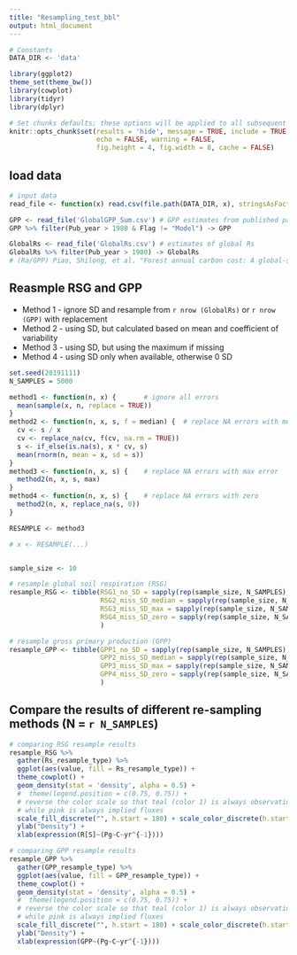 ```yaml
---
title: "Resampling_test_bbl"
output: html_document
---
```


```r
# Constants
DATA_DIR <- 'data'

library(ggplot2)
theme_set(theme_bw())
library(cowplot)
library(tidyr)
library(dplyr)

# Set chunks defaults; these options will be applied to all subsequent chunks
knitr::opts_chunk$set(results = 'hide', message = TRUE, include = TRUE, 
                      echo = FALSE, warning = FALSE,
                      fig.height = 4, fig.width = 8, cache = FALSE)
```


## load data
```r
# input data
read_file <- function(x) read.csv(file.path(DATA_DIR, x), stringsAsFactors = FALSE)

GPP <- read_file('GlobalGPP_Sum.csv') # GPP estimates from published paper
GPP %>% filter(Pub_year > 1980 & Flag != "Model") -> GPP

GlobalRs <- read_file('GlobalRs.csv') # estimates of global Rs
GlobalRs %>% filter(Pub_year > 1980) -> GlobalRs
# (Ra/GPP) Piao, Shilong, et al. "Forest annual carbon cost: A global‐scale analysis of autotrophic respiration." Ecology 91.3 (2010): 652-661.
```


## Reasmple RSG and GPP
* Method 1 - ignore SD and resample from `r nrow (GlobalRs)` or `r nrow (GPP)` with replacement
* Method 2 - using SD, but calculated based on mean and coefficient of variability
* Method 3 - using SD, but using the maximum if missing
* Method 4 - using SD only when available, otherwise 0 SD

```r
set.seed(20191111)
N_SAMPLES = 5000

method1 <- function(n, x) {       # ignore all errors
  mean(sample(x, n, replace = TRUE))
}
method2 <- function(n, x, s, f = median) {  # replace NA errors with median error
  cv <- s / x
  cv <- replace_na(cv, f(cv, na.rm = TRUE))
  s <- if_else(is.na(s), x * cv, s)
  mean(rnorm(n, mean = x, sd = s))
}
method3 <- function(n, x, s) {    # replace NA errors with max error
  method2(n, x, s, max)
}
method4 <- function(n, x, s) {    # replace NA errors with zero
  method2(n, x, replace_na(s, 0))
}

RESAMPLE <- method3

# x <- RESAMPLE(...)


sample_size <- 10

# resample global soil respiration (RSG)
resample_RSG <- tibble(RSG1_no_SD = sapply(rep(sample_size, N_SAMPLES), method1, GlobalRs$Rs),
                       RSG2_miss_SD_median = sapply(rep(sample_size, N_SAMPLES), method2, GlobalRs$Rs, GlobalRs$SD),
                       RSG3_miss_SD_max = sapply(rep(sample_size, N_SAMPLES), method3, GlobalRs$Rs, GlobalRs$SD),
                       RSG4_miss_SD_zero = sapply(rep(sample_size, N_SAMPLES), method4, GlobalRs$Rs, GlobalRs$SD)
                       )

# resample gross primary production (GPP)
resample_GPP <- tibble(GPP1_no_SD = sapply(rep(sample_size, N_SAMPLES), method1, GPP$GPP),
                       GPP2_miss_SD_median = sapply(rep(sample_size, N_SAMPLES), method2, GPP$GPP, GPP$SD),
                       GPP3_miss_SD_max = sapply(rep(sample_size, N_SAMPLES), method3, GPP$GPP, GPP$SD),
                       GPP4_miss_SD_zero = sapply(rep(sample_size, N_SAMPLES), method4, GPP$GPP, GPP$SD)
                       )
```


## Compare the results of different re-sampling methods (N = `r N_SAMPLES`)
```r
# comparing RSG resample results
resample_RSG %>%
  gather(Rs_resample_type) %>% 
  ggplot(aes(value, fill = Rs_resample_type)) +
  theme_cowplot() +
  geom_density(stat = 'density', alpha = 0.5) +
  #  theme(legend.position = c(0.75, 0.75)) +
  # reverse the color scale so that teal (color 1) is always observations, 
  # while pink is always implied fluxes
  scale_fill_discrete("", h.start = 180) + scale_color_discrete(h.start = 180) +
  ylab("Density") +
  xlab(expression(R[S]~(Pg~C~yr^{-1}))) 

# comparing GPP resample results
resample_GPP %>%
  gather(GPP_resample_type) %>% 
  ggplot(aes(value, fill = GPP_resample_type)) +
  theme_cowplot() +
  geom_density(stat = 'density', alpha = 0.5) +
  #  theme(legend.position = c(0.75, 0.75)) +
  # reverse the color scale so that teal (color 1) is always observations, 
  # while pink is always implied fluxes
  scale_fill_discrete("", h.start = 180) + scale_color_discrete(h.start = 180) +
  ylab("Density") +
  xlab(expression(GPP~(Pg~C~yr^{-1}))) 
```
